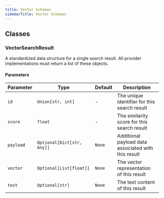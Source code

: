 ```yaml
---
title: Vector Schemas
sidebarTitle: Vector Schemas
---
```


## Classes

### VectorSearchResult

A standardized data structure for a single search result. All provider implementations must return a list of these objects.

#### Parameters

| Parameter                          | Type                                                  | Default    | Description                                                                                                                                                                                                                      |
| ---------------------------------- | ----------------------------------------------------- | ---------- | -------------------------------------------------------------------------------------------------------------------------------------------------------------------------------------------------------------------------------- |
| `id`                               | `Union[str, int]`                                     | -          | The unique identifier for this search result                                                                                                                                                                                     |
| `score`                            | `float`                                               | -          | The similarity score for this search result                                                                                                                                                                                      |
| `payload`                          | `Optional[Dict[str, Any]]`                            | `None`     | Additional payload data associated with this result                                                                                                                                                                              |
| `vector`                           | `Optional[List[float]]`                               | `None`     | The vector representation of this result                                                                                                                                                                                         |
| `text`                             | `Optional[str]`                                       | `None`     | The text content of this result                                                                                                                                                                                                  |
